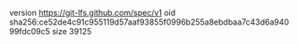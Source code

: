 version https://git-lfs.github.com/spec/v1
oid sha256:ce52de4c91c955119d57aaf93855f0996b255a8ebdbaa7c43d6a94099fdc09c5
size 39125
